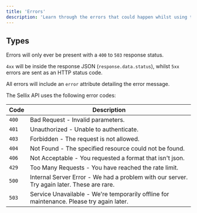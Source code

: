 ```yaml
---
title: 'Errors'
description: 'Learn through the errors that could happen whilst using the API'
---
```


## Types

Errors will only ever be present with a `400` to `503` response status.

<Warning>`4xx` will be inside the response JSON (`response.data.status`), whilst `5xx` errors are sent as an HTTP status code.</Warning>

All errors will include an `error` attribute detailing the error message.

The Sellix API uses the following error codes:

| Code | Description                      |
| --- | ------------------------------------- |
| `400` | Bad Request - Invalid parameters. |
| `401` | Unauthorized - Unable to authenticate. |
| `403` | Forbidden - The request is not allowed. |
| `404` | Not Found - The specified resource could not be found. |
| `406` | Not Acceptable - You requested a format that isn't json. |
| `429` | Too Many Requests - You have reached the rate limit. |
| `500` | Internal Server Error - We had a problem with our server. Try again later. These are rare. |
| `503` | Service Unavailable - We're temporarily offline for maintenance. Please try again later. |